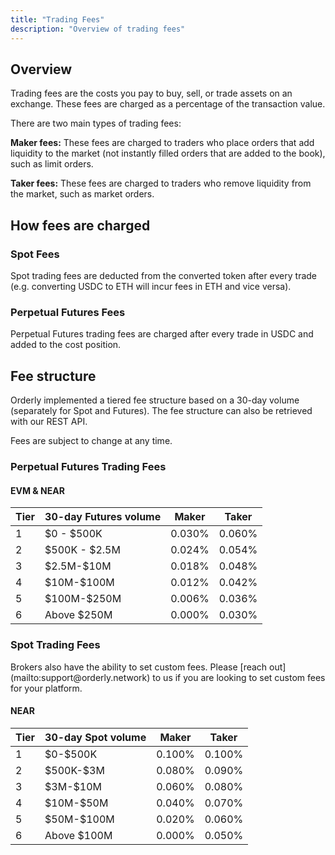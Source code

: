```yaml
---
title: "Trading Fees"
description: "Overview of trading fees"
---
```

## Overview

Trading fees are the costs you pay to buy, sell, or trade assets on an exchange. These fees are charged as a percentage of the transaction value.

There are two main types of trading fees:

**Maker fees:** These fees are charged to traders who place orders that add liquidity to the market (not instantly filled orders that are added to the book), such as limit orders.

**Taker fees:** These fees are charged to traders who remove liquidity from the market, such as market orders.

## How fees are charged
### Spot Fees
Spot trading fees are deducted from the converted token after every trade (e.g. converting USDC to ETH will incur fees in ETH and vice versa).

### Perpetual Futures Fees
Perpetual Futures trading fees are charged after every trade in USDC and added to the cost position.

## Fee structure
Orderly implemented a tiered fee structure based on a 30-day volume (separately for Spot and Futures). The fee structure can also be retrieved with our REST API.

<Note>
Fees are subject to change at any time.
</Note>

### Perpetual Futures Trading Fees

#### EVM & NEAR

| Tier | 30-day Futures volume | Maker  | Taker  |
| ---- | --------------------- | ------ | ------ |
| 1    | \$0 - \$500K            | 0.030% | 0.060% |
| 2    | \$500K - \$2.5M          | 0.024% | 0.054% |
| 3    | \$2.5M-\$10M             | 0.018% | 0.048% |
| 4    | \$10M-\$100M            | 0.012% | 0.042% |
| 5    | \$100M-\$250M           | 0.006% | 0.036% |
| 6    | Above \$250M           | 0.000% | 0.030% |


### Spot Trading Fees

<Note>
Brokers also have the ability to set custom fees. Please [reach out](mailto:support@orderly.network) to us if you are looking to set custom fees for your platform.
</Note>

#### NEAR

| Tier | 30-day Spot volume | Maker  | Taker  |
| ---- | ------------------ | ------ | ------ |
| 1    | \$0-\$500K           | 0.100% | 0.100% |
| 2    | \$500K-\$3M          | 0.080% | 0.090% |
| 3    | \$3M-\$10M           | 0.060% | 0.080% |
| 4    | \$10M-\$50M          | 0.040% | 0.070% |
| 5    | \$50M-\$100M         | 0.020% | 0.060% |
| 6    | Above \$100M        | 0.000% | 0.050% |
